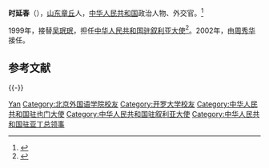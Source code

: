 '''时延春'''（{{bd|1942年|2月|}}），[[山东|山东]][[章丘|章丘]]人，[[中华人民共和国|中华人民共和国]]政治人物、外交官。<ref>{{Cite web|title=时延春大使|url=http://www.mesi.shisu.edu.cn/da/60/c3587a55904/page.htm|accessdate=2019-08-24|work=www.mesi.shisu.edu.cn|archive-date=2020-08-26|archive-url=https://web.archive.org/web/20200826113412/http://www.mesi.shisu.edu.cn/da/60/c3587a55904/page.htm|dead-url=no}}</ref>

1999年，接替[[吴珉珉|吴珉珉]]，担任[[中国驻叙利亚大使列表|中华人民共和国驻叙利亚大使]]<ref>{{cite web|author=中华人民共和国外交部|title=中国驻叙利亚历任大使|url=http://www.mfa.gov.cn/chn/pds/ziliao/wjrw/2167/2169/t9155.htm|publisher=中华人民共和国外交部|accessdate=2012-03-03|archive-date=2019-08-27|archive-url=https://web.archive.org/web/20190827190911/https://www.mfa.gov.cn/chn//pds/ziliao/wjrw/2167/2169/t9155.htm|dead-url=no}}</ref>。2002年，由[[周秀华|周秀华]]接任。

==参考文献==
{{Reflist}}

{{-}}
{{start box}}
{{s-dip}}
{{succession box|[[吴珉珉|吴珉珉]]|[[周秀华|周秀华]]|[[中国驻叙利亚大使列表|中华人民共和国驻叙利亚大使]]|1999年11月－2002年6月}}
{{succession box|[[郁興志|郁興志]]|[[周國斌|周國斌]]|[[中國駐也門大使列表|中華人民共和國駐也門大使]]|1997年9月－1999年11月}}
{{succession box|[[秦鸿国|秦鸿国]]|[[郑小龙|郑小龙]]|[[中国驻亚丁总领事列表|中华人民共和国驻亚丁总领事]]|1995年3月－1997年7月}}
{{end box}}
{{中华人民共和国政治人物小作品}}

{{Authority control}}
{{DEFAULTSORT:Shi时}}
[[Category:时姓|Yan]]
[[Category:北京外国语学院校友|Category:北京外国语学院校友]]
[[Category:开罗大学校友|Category:开罗大学校友]]
[[Category:中华人民共和国驻也门大使|Category:中华人民共和国驻也门大使]]
[[Category:中华人民共和国驻叙利亚大使|Category:中华人民共和国驻叙利亚大使]]
[[Category:中华人民共和国驻亚丁总领事|Category:中华人民共和国驻亚丁总领事]]